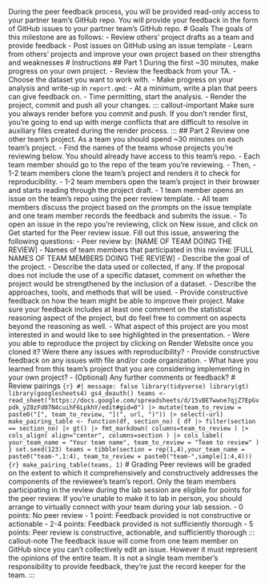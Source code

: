 During the peer feedback process, you will be provided read-only access to your partner team's GitHub repo. You will provide your feedback in the form of GitHub issues to your partner team's GitHub repo. # Goals The goals of this milestone are as follows: - Review others' project drafts as a team and provide feedback - Post issues on GitHub using an issue template - Learn from others' projects and improve your own project based on their strengths and weaknesses # Instructions ## Part 1 During the first \~30 minutes, make progress on your own project. - Review the feedback from your TA. - Choose the dataset you want to work with. - Make progress on your analysis and write-up in `report.qmd`: - At a minimum, write a plan that peers can give feedback on. - Time permitting, start the analysis. - Render the project, commit and push all your changes. ::: callout-important Make sure you always render before you commit and push. If you don't render first, you're going to end up with merge conflicts that are difficult to resolve in auxiliary files created during the render process. ::: ## Part 2 Review one other team's project. As a team you should spend \~30 minutes on each team's project. - Find the names of the teams whose projects you're reviewing below. You should already have access to this team's repo. - Each team member should go to the repo of the team you're reviewing. - Then, - 1-2 team members clone the team's project and renders it to check for reproducibility. - 1-2 team members open the team's project in their browser and starts reading through the project draft. - 1 team member opens an issue on the team's repo using the peer review template. - All team members discuss the project based on the prompts on the issue template and one team member records the feedback and submits the issue. - To open an issue in the repo you're reviewing, click on New issue, and click on Get started for the Peer review issue. Fill out this issue, answering the following questions: - Peer review by: \[NAME OF TEAM DOING THE REVIEW\] - Names of team members that participated in this review: \[FULL NAMES OF TEAM MEMBERS DOING THE REVIEW\] - Describe the goal of the project. - Describe the data used or collected, if any. If the proposal does not include the use of a specific dataset, comment on whether the project would be strengthened by the inclusion of a dataset. - Describe the approaches, tools, and methods that will be used. - Provide constructive feedback on how the team might be able to improve their project. Make sure your feedback includes at least one comment on the statistical reasoning aspect of the project, but do feel free to comment on aspects beyond the reasoning as well. - What aspect of this project are you most interested in and would like to see highlighted in the presentation. - Were you able to reproduce the project by clicking on Render Website once you cloned it? Were there any issues with reproducibility? - Provide constructive feedback on any issues with file and/or code organization. - What have you learned from this team's project that you are considering implementing in your own project? - (Optional) Any further comments or feedback? # Review pairings ```{r} #| message: false library(tidyverse) library(gt) library(googlesheets4) gs4_deauth() teams <- read_sheet("https://docs.google.com/spreadsheets/d/15vBETwwne7qjZ7EpGvpdk_yZ0zFd07N4cuihF6LpkhY/edit#gid=0") |> mutate(team_to_review = paste0("[", team_to_review, "](", url, ")")) |> select(-url) make_pairing_table <- function(df, section_no) { df |> filter(section == section_no) |> gt() |> fmt_markdown( columns=team_to_review ) |> cols_align( align="center", columns=section ) |> cols_label( your_team_name = "Your team name", team_to_review = "Team to review" ) } set.seed(123) teams = tibble(section = rep(1,4),your_team_name = paste0("team-",1:4), team_to_review = paste0("team-",sample(1:4,4))) ``` ```{r} make_pairing_table(teams, 1) ``` # Grading Peer reviews will be graded on the extent to which it comprehensively and constructively addresses the components of the reviewee's team's report. Only the team members participating in the review during the lab session are eligible for points for the peer review. If you're unable to make it to lab in person, you should arrange to virtually connect with your team during your lab session. - 0 points: No peer review - 1 point: Feedback provided is not constructive or actionable - 2-4 points: Feedback provided is not sufficiently thorough - 5 points: Peer review is constructive, actionable, and sufficiently thorough ::: callout-note The feedback issue will come from one team member on GitHub since you can't collectively edit an issue. However it must represent the opinions of the entire team. It is not a single team member's responsibility to provide feedback, they're just the record keeper for the team. :::